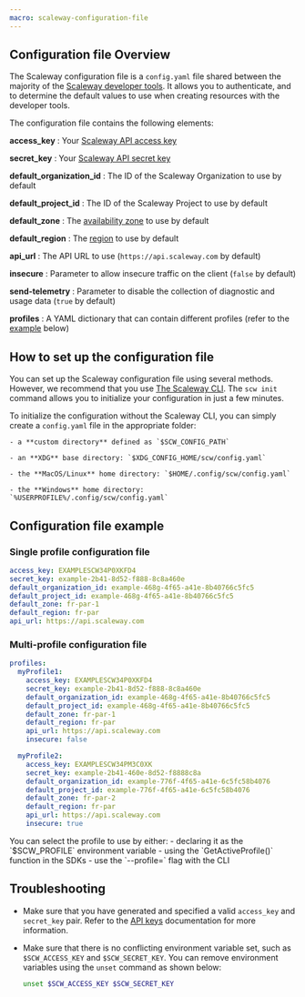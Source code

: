 ```yaml
---
macro: scaleway-configuration-file
---
```


## Configuration file Overview

The Scaleway configuration file is a `config.yaml` file shared between the majority of the [Scaleway developer tools](https://www.scaleway.com/en/developers/#official-repos). It allows you to authenticate, and to determine the default values to use when creating resources with the developer tools.

The configuration file contains the following elements:

**access_key**
: Your [Scaleway API access key](/identity-and-access-management/iam/how-to/create-api-keys/)

**secret_key**
: Your [Scaleway API secret key](/identity-and-access-management/iam/how-to/create-api-keys/)

**default_organization_id**
: The ID of the Scaleway Organization to use by default

**default_project_id**
: The ID of the Scaleway Project to use by default

**default_zone**
: The [availability zone](/console/account/reference-content/products-availability/) to use by default

**default_region**
: The [region](/console/account/reference-content/products-availability/) to use by default

**api_url**
: The API URL to use (`https://api.scaleway.com` by default)

**insecure**
: Parameter to allow insecure traffic on the client (`false` by default)

**send-telemetry**
: Parameter to disable the collection of diagnostic and usage data (`true` by default)

**profiles**
: A YAML dictionary that can contain different profiles (refer to the [example](#multi-profile-configuration-file) below)

## How to set up the configuration file

You can set up the Scaleway configuration file using several methods. However, we recommend that you use [The Scaleway CLI](/developer-tools/scaleway-cli/quickstart/). The `scw init` command allows you to initialize your configuration in just a few minutes.

To initialize the configuration without the Scaleway CLI, you can simply create a `config.yaml` file in the appropriate folder:

    - a **custom directory** defined as `$SCW_CONFIG_PATH`

    - an **XDG** base directory: `$XDG_CONFIG_HOME/scw/config.yaml`

    - the **MacOS/Linux** home directory: `$HOME/.config/scw/config.yaml`

    - the **Windows** home directory: `%USERPROFILE%/.config/scw/config.yaml`

## Configuration file example

### Single profile configuration file

```yaml
access_key: EXAMPLESCW34P0XKFD4
secret_key: example-2b41-8d52-f888-8c8a460e
default_organization_id: example-468g-4f65-a41e-8b40766c5fc5
default_project_id: example-468g-4f65-a41e-8b40766c5fc5
default_zone: fr-par-1
default_region: fr-par
api_url: https://api.scaleway.com
```

### Multi-profile configuration file

```yaml
profiles:
  myProfile1:
    access_key: EXAMPLESCW34P0XKFD4
    secret_key: example-2b41-8d52-f888-8c8a460e
    default_organization_id: example-468g-4f65-a41e-8b40766c5fc5
    default_project_id: example-468g-4f65-a41e-8b40766c5fc5
    default_zone: fr-par-1
    default_region: fr-par
    api_url: https://api.scaleway.com
    insecure: false

  myProfile2:
    access_key: EXAMPLESCW34PM3C0XK
    secret_key: example-2b41-460e-8d52-f8888c8a
    default_organization_id: example-776f-4f65-a41e-6c5fc58b4076
    default_project_id: example-776f-4f65-a41e-6c5fc58b4076
    default_zone: fr-par-2
    default_region: fr-par
    api_url: https://api.scaleway.com
    insecure: true
```

<Message type="note">
You can select the profile to use by either:
- declaring it as the `$SCW_PROFILE` environment variable
- using the `GetActiveProfile()` function in the SDKs
- use the `--profile=<your-profile>` flag with the CLI
</Message>

## Troubleshooting

- Make sure that you have generated and specified a valid `access_key` and `secret_key` pair. Refer to the [API keys](/identity-and-access-management/iam/how-to/create-api-keys/) documentation for more information.

- Make sure that there is no conflicting environment variable set, such as `$SCW_ACCESS_KEY` and `$SCW_SECRET_KEY`. You can remove environment variables using the `unset` command as shown below:

  ```bash
  unset $SCW_ACCESS_KEY $SCW_SECRET_KEY
  ```
